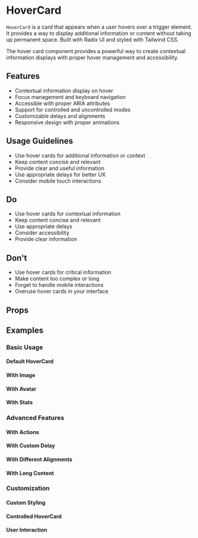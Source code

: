 
<Meta of={HoverCardStories} />

# HoverCard

`HoverCard` is a card that appears when a user hovers over a trigger element. It provides a way to display additional information or content without taking up permanent space. Built with Radix UI and styled with Tailwind CSS.

The hover card component provides a powerful way to create contextual information displays with proper hover management and accessibility.

## Features

- Contextual information display on hover
- Focus management and keyboard navigation
- Accessible with proper ARIA attributes
- Support for controlled and uncontrolled modes
- Customizable delays and alignments
- Responsive design with proper animations

## Usage Guidelines

- Use hover cards for additional information or context
- Keep content concise and relevant
- Provide clear and useful information
- Use appropriate delays for better UX
- Consider mobile touch interactions

## Do

- Use hover cards for contextual information
- Keep content concise and relevant
- Use appropriate delays
- Consider accessibility
- Provide clear information

## Don't

- Use hover cards for critical information
- Make content too complex or long
- Forget to handle mobile interactions
- Overuse hover cards in your interface

## Props

<Controls of={HoverCardStories.Default} />

## Examples

### Basic Usage

#### Default HoverCard
<Canvas of={HoverCardStories.Default} />
<Source of={HoverCardStories.Default} language="tsx" />

#### With Image
<Canvas of={HoverCardStories.WithImage} />
<Source of={HoverCardStories.WithImage} language="tsx" />

#### With Avatar
<Canvas of={HoverCardStories.WithAvatar} />
<Source of={HoverCardStories.WithAvatar} language="tsx" />

#### With Stats
<Canvas of={HoverCardStories.WithStats} />
<Source of={HoverCardStories.WithStats} language="tsx" />

### Advanced Features

#### With Actions
<Canvas of={HoverCardStories.WithActions} />
<Source of={HoverCardStories.WithActions} language="tsx" />

#### With Custom Delay
<Canvas of={HoverCardStories.WithCustomDelay} />
<Source of={HoverCardStories.WithCustomDelay} language="tsx" />

#### With Different Alignments
<Canvas of={HoverCardStories.WithDifferentAlignments} />
<Source of={HoverCardStories.WithDifferentAlignments} language="tsx" />

#### With Long Content
<Canvas of={HoverCardStories.WithLongContent} />
<Source of={HoverCardStories.WithLongContent} language="tsx" />

### Customization

#### Custom Styling
<Canvas of={HoverCardStories.WithCustomStyling} />
<Source of={HoverCardStories.WithCustomStyling} language="tsx" />

#### Controlled HoverCard
<Canvas of={HoverCardStories.ControlledHoverCard} />
<Source of={HoverCardStories.ControlledHoverCard} language="tsx" />

#### User Interaction
<Canvas of={HoverCardStories.UserInteraction} />
<Source of={HoverCardStories.UserInteraction} language="tsx" />
